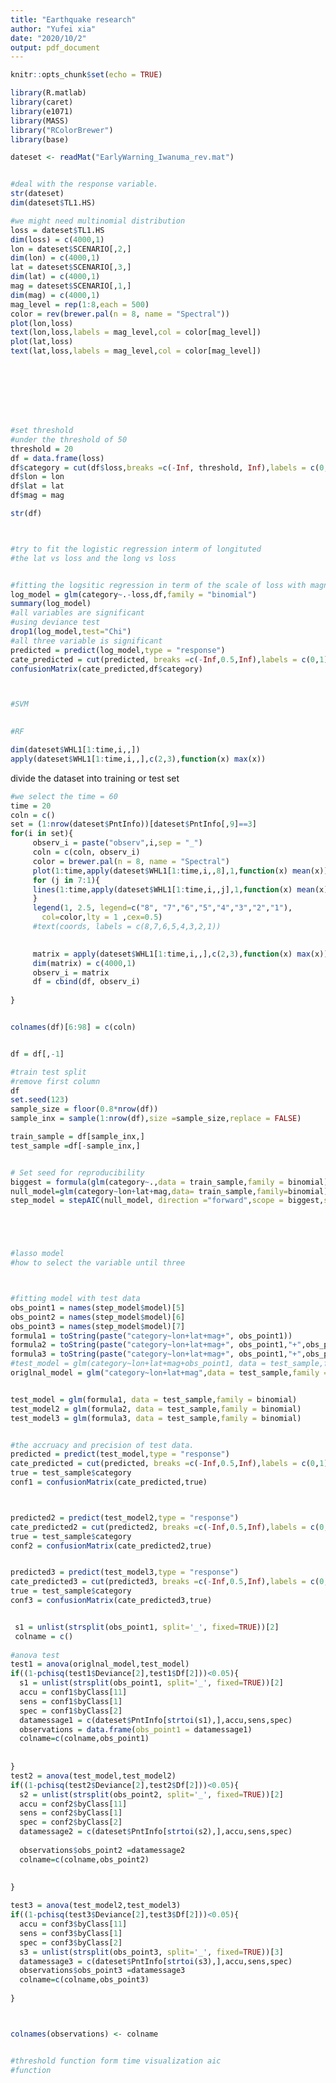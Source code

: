 ```yaml
---
title: "Earthquake research"
author: "Yufei xia"
date: "2020/10/2"
output: pdf_document
---
```


```r

knitr::opts_chunk$set(echo = TRUE)

```




```r
library(R.matlab)
library(caret)
library(e1071)
library(MASS)
library("RColorBrewer")
library(base)

```

```r
dateset <- readMat("EarlyWarning_Iwanuma_rev.mat")

```

```r

```


```r
#deal with the response variable.
str(dateset)
dim(dateset$TL1.HS)

#we might need multinomial distribution
loss = dateset$TL1.HS
dim(loss) = c(4000,1)
lon = dateset$SCENARIO[,2,]
dim(lon) = c(4000,1)
lat = dateset$SCENARIO[,3,]
dim(lat) = c(4000,1)
mag = dateset$SCENARIO[,1,]
dim(mag) = c(4000,1)
mag_level = rep(1:8,each = 500)
color = rev(brewer.pal(n = 8, name = "Spectral"))
plot(lon,loss)
text(lon,loss,labels = mag_level,col = color[mag_level])
plot(lat,loss)
text(lat,loss,labels = mag_level,col = color[mag_level])









```
```r
#set threshold
#under the threshold of 50
threshold = 20
df = data.frame(loss)
df$category = cut(df$loss,breaks =c(-Inf, threshold, Inf),labels = c(0,1))
df$lon = lon
df$lat = lat 
df$mag = mag

str(df)



#try to fit the logistic regression interm of longituted 
#the lat vs loss and the long vs loss



```
```r
#fitting the logsitic regression in term of the scale of loss with magnitude, longitude and latitude.
log_model = glm(category~.-loss,df,family = "binomial")
summary(log_model)
#all variables are significant  
#using deviance test
drop1(log_model,test="Chi")
#all three variable is significant 
predicted = predict(log_model,type = "response")
cate_predicted = cut(predicted, breaks =c(-Inf,0.5,Inf),labels = c(0,1))
confusionMatrix(cate_predicted,df$category)



#SVM
  

#RF


```
```r
dim(dateset$WHL1[1:time,i,,])
apply(dateset$WHL1[1:time,i,,],c(2,3),function(x) max(x))
```

divide the dataset into training or test set 
```r


#we select the time = 60
time = 20
coln = c()
set = (1:nrow(dateset$PntInfo))[dateset$PntInfo[,9]==3] 
for(i in set){
     observ_i = paste("observ",i,sep = "_")
     coln = c(coln, observ_i)
     color = brewer.pal(n = 8, name = "Spectral")
     plot(1:time,apply(dateset$WHL1[1:time,i,,8],1,function(x) mean(x)),xlab = "1 to 120 minutes",ylab = "the average wave height minutely",main  = observ_i,type = "l",col = color[1],ylim =range(-2,3))
     for (j in 7:1){
     lines(1:time,apply(dateset$WHL1[1:time,i,,j],1,function(x) mean(x)),col = color[9-j])
     }
     legend(1, 2.5, legend=c("8", "7","6","5","4","3","2","1"),
       col=color,lty = 1 ,cex=0.5)
     #text(coords, labels = c(8,7,6,5,4,3,2,1))
   

     matrix = apply(dateset$WHL1[1:time,i,,],c(2,3),function(x) max(x))
     dim(matrix) = c(4000,1)
     observ_i = matrix
     df = cbind(df, observ_i)
     
}


colnames(df)[6:98] = c(coln)


df = df[,-1]

```

```r

#train test split 
#remove first column
df 
set.seed(123)
sample_size = floor(0.8*nrow(df))
sample_inx = sample(1:nrow(df),size =sample_size,replace = FALSE)

train_sample = df[sample_inx,]
test_sample =df[-sample_inx,]


# Set seed for reproducibility
biggest = formula(glm(category~.,data = train_sample,family = binomial))
null_model=glm(category~lon+lat+mag,data= train_sample,family=binomial)
step_model = stepAIC(null_model, direction ="forward",scope = biggest,steps = 3)    





#lasso model
#how to select the variable until three




```


```r

#fitting model with test data 
obs_point1 = names(step_model$model)[5]
obs_point2 = names(step_model$model)[6]
obs_point3 = names(step_model$model)[7]
formula1 = toString(paste("category~lon+lat+mag+", obs_point1))
formula2 = toString(paste("category~lon+lat+mag+", obs_point1,"+",obs_point2))
formula3 = toString(paste("category~lon+lat+mag+", obs_point1,"+",obs_point2,"+",obs_point3))
#test_model = glm(category~lon+lat+mag+obs_point1, data = test_sample,family = binomial)
origlnal_model = glm("category~lon+lat+mag",data = test_sample,family = binomial)


test_model = glm(formula1, data = test_sample,family = binomial)
test_model2 = glm(formula2, data = test_sample,family = binomial)
test_model3 = glm(formula3, data = test_sample,family = binomial)


#the accruacy and precision of test data.
predicted = predict(test_model,type = "response")
cate_predicted = cut(predicted, breaks =c(-Inf,0.5,Inf),labels = c(0,1))
true = test_sample$category
conf1 = confusionMatrix(cate_predicted,true)



predicted2 = predict(test_model2,type = "response")
cate_predicted2 = cut(predicted2, breaks =c(-Inf,0.5,Inf),labels = c(0,1))
true = test_sample$category
conf2 = confusionMatrix(cate_predicted2,true)


predicted3 = predict(test_model3,type = "response")
cate_predicted3 = cut(predicted3, breaks =c(-Inf,0.5,Inf),labels = c(0,1))
true = test_sample$category
conf3 = confusionMatrix(cate_predicted3,true)


 s1 = unlist(strsplit(obs_point1, split='_', fixed=TRUE))[2]
 colname = c()
 
#anova test 
test1 = anova(origlnal_model,test_model)
if((1-pchisq(test1$Deviance[2],test1$Df[2]))<0.05){
  s1 = unlist(strsplit(obs_point1, split='_', fixed=TRUE))[2]
  accu = conf1$byClass[11]
  sens = conf1$byClass[1]
  spec = conf1$byClass[2]
  datamessage1 = c(dateset$PntInfo[strtoi(s1),],accu,sens,spec)
  observations = data.frame(obs_point1 = datamessage1)
  colname=c(colname,obs_point1)
  
  
}
test2 = anova(test_model,test_model2)
if((1-pchisq(test2$Deviance[2],test2$Df[2]))<0.05){
  s2 = unlist(strsplit(obs_point2, split='_', fixed=TRUE))[2]
  accu = conf2$byClass[11]
  sens = conf2$byClass[1]
  spec = conf2$byClass[2]
  datamessage2 = c(dateset$PntInfo[strtoi(s2),],accu,sens,spec)
  
  observations$obs_point2 =datamessage2
  colname=c(colname,obs_point2)
  
  
}

test3 = anova(test_model2,test_model3)
if((1-pchisq(test3$Deviance[2],test3$Df[2]))<0.05){
  accu = conf3$byClass[11]
  sens = conf3$byClass[1]
  spec = conf3$byClass[2]
  s3 = unlist(strsplit(obs_point3, split='_', fixed=TRUE))[3]
  datamessage3 = c(dateset$PntInfo[strtoi(s3),],accu,sens,spec)
  observations$obs_point3 =datamessage3
  colname=c(colname,obs_point3)
  
}



colnames(observations) <- colname


#threshold function form time visualization aic 
#function 

```

